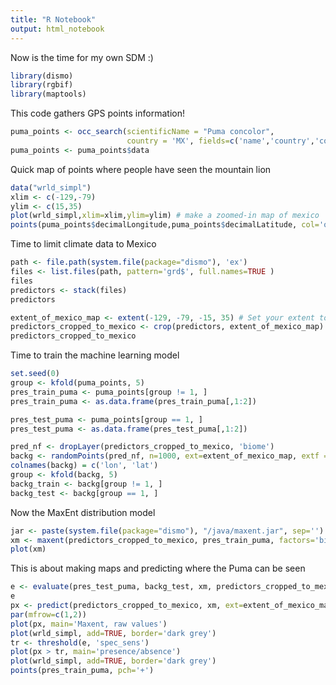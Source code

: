 ```yaml
---
title: "R Notebook"
output: html_notebook
---
```


Now is the time for my own SDM :)

```r
library(dismo)
library(rgbif)
library(maptools)
```

This code gathers GPS points information!

```r
puma_points <- occ_search(scientificName = "Puma concolor", 
                          country = 'MX', fields=c('name','country','countryCode','stateProvince','year','decimalLatitude','decimalLongitude'), limit = 1500)
puma_points <- puma_points$data
```

Quick map of points where people have seen the mountain lion

```r
data("wrld_simpl")
xlim <- c(-129,-79)
ylim <- c(15,35)
plot(wrld_simpl,xlim=xlim,ylim=ylim) # make a zoomed-in map of mexico
points(puma_points$decimalLongitude,puma_points$decimalLatitude, col='orange')
```
Time to limit climate data to Mexico

```r
path <- file.path(system.file(package="dismo"), 'ex')
files <- list.files(path, pattern='grd$', full.names=TRUE )
files
predictors <- stack(files)
predictors

extent_of_mexico_map <- extent(-129, -79, -15, 35) # Set your extent to the area we're focused on
predictors_cropped_to_mexico <- crop(predictors, extent_of_mexico_map)
predictors_cropped_to_mexico
```

Time to train the machine learning model

```r
set.seed(0)
group <- kfold(puma_points, 5)
pres_train_puma <- puma_points[group != 1, ]
pres_train_puma <- as.data.frame(pres_train_puma[,1:2])

pres_test_puma <- puma_points[group == 1, ]
pres_test_puma <- as.data.frame(pres_test_puma[,1:2])
```

```r
pred_nf <- dropLayer(predictors_cropped_to_mexico, 'biome')
backg <- randomPoints(pred_nf, n=1000, ext=extent_of_mexico_map, extf = 1.25)
colnames(backg) = c('lon', 'lat')
group <- kfold(backg, 5)
backg_train <- backg[group != 1, ]
backg_test <- backg[group == 1, ]
```

Now the MaxEnt distribution model

```r
jar <- paste(system.file(package="dismo"), "/java/maxent.jar", sep='')
xm <- maxent(predictors_cropped_to_mexico, pres_train_puma, factors='biome')
plot(xm)
```

This is about making maps and predicting where the Puma can be seen

```r
e <- evaluate(pres_test_puma, backg_test, xm, predictors_cropped_to_mexico)
e
px <- predict(predictors_cropped_to_mexico, xm, ext=extent_of_mexico_map, progress='')
par(mfrow=c(1,2))
plot(px, main='Maxent, raw values')
plot(wrld_simpl, add=TRUE, border='dark grey')
tr <- threshold(e, 'spec_sens')
plot(px > tr, main='presence/absence')
plot(wrld_simpl, add=TRUE, border='dark grey')
points(pres_train_puma, pch='+')
```



